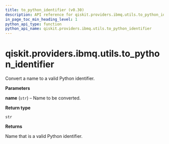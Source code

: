 ```yaml
---
title: to_python_identifier (v0.30)
description: API reference for qiskit.providers.ibmq.utils.to_python_identifier in qiskit v0.30
in_page_toc_min_heading_level: 1
python_api_type: function
python_api_name: qiskit.providers.ibmq.utils.to_python_identifier
---
```


<span id="qiskit-providers-ibmq-utils-to-python-identifier" />

# qiskit.providers.ibmq.utils.to\_python\_identifier

<Function id="qiskit.providers.ibmq.utils.to_python_identifier" isDedicatedPage={true} github="https://github.com/qiskit/qiskit-ibmq-provider/tree/stable/0.16/qiskit/providers/ibmq/utils/utils.py" signature="to_python_identifier(name)">
  Convert a name to a valid Python identifier.

  **Parameters**

  **name** (`str`) – Name to be converted.

  **Return type**

  `str`

  **Returns**

  Name that is a valid Python identifier.
</Function>

